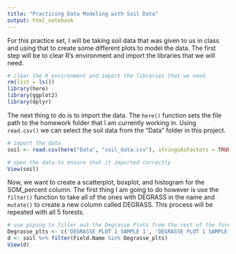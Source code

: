 ```yaml
---
title: "Practicing Data Modeling with Soil Data"
output: html_notebook
---
```


For this practice set, I will be taking soil data that was given to us in class and using that to create some different plots to model the data. The first step will be to clear R's environment and import the libraries that we will need.

```r
# clear the R environment and import the libraries that we need
rm(list = ls())
library(here)
library(ggplot2)
library(dplyr)
```

The next thing to do is to import the data.  The `here()` function sets the file path to the homework folder that I am currently working in.  Using `read.csv()` we can select the soil data from the "Data" folder in this project. 

```r
# import the data 
soil <- read.csv(here("Data", "soil_data.csv"), stringsAsFactors = TRUE)

# open the data to ensure that it imported correctly
View(soil)
```

Now, we want to create a scatterplot, boxplot, and histogram for the SOM_percent column. The first thing I am going to do however is use the `filter()` function to take all of the ones with DEGRASS in the name and `mutate()` to create a new column called DEGRASS.  This process will be repeated with all 5 forests.

```r
# use piping to filter out the Degrasse Plots from the rest of the forest data name and make those samples into new columns
Degrasse_plts <- c('DEGRASSE PLOT 1 SAMPLE 1', 'DEGRASSE PLOT 1 SAMPLE 2', 'DEGRASSE PLOT 1 SAMPLE 3', 'DEGRASSE PLOT 2 SAMPLE 1','DEGRASSE PLOT 2 SAMPLE 2', 'DEGRASSE PLOT 2 SAMPLE 3', 'DEGRASSE PLOT 3 SAMPLE 1', 'DEGRASSE PLOT 3 SAMPLE 2', 'DEGRASSE PLOT 3 SAMPLE 3')
d <- soil %>% filter(Field.Name %in% Degrasse_plts)
View(d)
```

